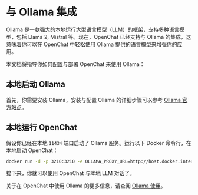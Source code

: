 # 与 Ollama 集成

Ollama 是一款强大的本地运行大型语言模型（LLM）的框架，支持多种语言模型，包括 Llama 2, Mistral 等。现在，OpenChat 已经支持与 Ollama 的集成，这意味着你可以在 OpenChat 中轻松使用 Ollama 提供的语言模型来增强你的应用。

本文档将指导你如何配置与部署 OpenChat 来使用 Ollama：

## 本地启动 Ollama

首先，你需要安装 Ollama，安装与配置 Ollama 的详细步骤可以参考 [Ollama 官方站点](https://ollama.com)。

## 本地运行 OpenChat

假设你已经在本地 `11434` 端口启动了 Ollama 服务。运行以下 Docker 命令行，在本地启动 OpenChat：

```bash
docker run -d -p 3210:3210 -e OLLAMA_PROXY_URL=http://host.docker.internal:11434/v1 openhub/open-chat
```

接下来，你就可以使用 OpenChat 与本地 LLM 对话了。

关于在 OpenChat 中使用 Ollama 的更多信息，请查阅 [Ollama 使用](/zh/usage/providers/ollama)。
